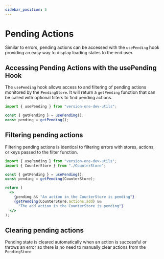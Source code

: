 ```yaml
---
sidebar_position: 5
---
```


# Pending Actions

Similar to errors, pending actions can be accessed with the `usePending` hook providing an easy way to display loading states to the end user.

## Accessing Pending Actions with the usePending Hook

The `usePending` hook allows access to and filtering of pending actions monitored by the `PendingStore`.
It will return a `getPending` function that can be called with optional filters to find pending actions.

```jsx
import { usePending } from "version-one-dev-utils";

const { getPending } = usePending();
const pending = getPending();
```

## Filtering pending actions

Filtering pending actions is identical to filtering errors with stores, actions, or keys passed to the filter function.

```jsx
import { usePending } from "version-one-dev-utils";
import { CounterStore } from "./CounterStore";

const { getPending } = usePending();
const pending = getPending(CounterStore);

return (
  <>
    {pending && "An action in the CounterStore is pending"}
    {getPending(CounterStore.actions.add) &&
      "The add action in the CounterStore is pending"}
  </>
);
```

## Clearing pending actions

Pending state is cleared automatically when an action is successful or throws an error so there is no need to manually clear actions from the `PendingStore`

